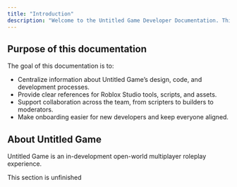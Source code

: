 ```yaml
---
title: "Introduction"
description: "Welcome to the Untitled Game Developer Documentation. This documentation is a central hub for all technical, design and operational details related to the development of the game. This resource is designed to provide you with the information needed to understand the project, contribute effectively, and collaborate seamlessly."
---
```


## Purpose of this documentation

The goal of this documentation is to:

- Centralize information about Untitled Game’s design, code, and development processes.
- Provide clear references for Roblox Studio tools, scripts, and assets.
- Support collaboration across the team, from scripters to builders to moderators.
- Make onboarding easier for new developers and keep everyone aligned.

## About Untitled Game

Untitled Game is an in-development open-world multiplayer roleplay experience.

<Warning>
  This section is unfinished
</Warning>
